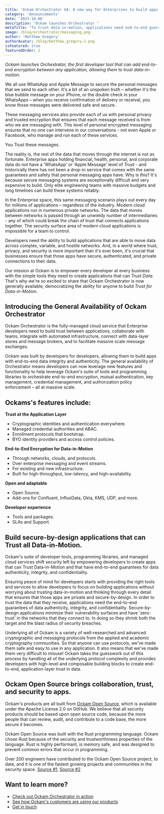 ```yaml
---
title: 'Ockam Orchestrator GA: A new way for Enterprises to build apps that can Trust Data-in-Motion'
category: 'Announcements'
date: '2023-10-06'
description: "Ockam launches Orchestrator "
metaTitle: "To trust data-in-motion, applications need end-to-end guarantees of data integrity, authenticity, and privacy."
image: /blog/orchestrator/messaging.png
author: 'Matthew Gregory'
authorAvatar: /blog/matthew_gregory-1.png
isFeatured: true
featuredOrder: 2
---
```


*Ockam launches Orchestrator, the first developer tool that can add end-to-end encryption between any application, allowing them to trust data-in-motion.*

We all use WhatsApp and Apple Message to secure the personal messages that we send to each other. It\'s a bit of an unspoken truth – whether it\'s the blue bubble message on your iPhone, or the double check in your WhatsApps – when you receive confirmation of delivery or receival, you know those messages were delivered safe and secure.

These messaging services also provide each of us with personal privacy and trusted encryption that ensures that each message received is from who we are messaging with. This level of personal encrypted messaging ensures that no one can intervene in our conversations - not even Apple or Facebook, who manage and run each of these services.

You *Trust* these messages.

The reality is, the rest of the data that moves through the internet is not as fortunate. Enterprise apps holding financial, health, personal, and corporate data do not have a \'WhatsApp\' or \'Apple Message\' level of *Trust* - and historically there has not been a drop-in service that comes with the same guarantees and safety that personal messaging apps have. Why is this? It\'s because secure messaging systems are exceptionally difficult and very expensive to build. Only elite engineering teams with massive budgets and long timelines can build these systems reliably.

In the Enterprise space, this same messaging scenario plays out every day for millions of applications – regardless of the industry. Modern cloud applications run in numerous private networks. The data that moves between networks is passed through an unwieldy number of intermediaries - any of which could break the chain of trust that connects applications together. The security surface area of modern cloud applications is impossible for a team to control.

Developers need the ability to build applications that are able to move data across complex, variable, and hostile networks. And, in a world where trust, privacy, and security is more important than it\'s ever been, it\'s crucial that businesses ensure that those apps have secure, authenticated, and private connections to their data.

Our mission at Ockam is to empower every developer at every business with the simple tools they need to create applications that can *Trust Data*. That\'s why we\'re so excited to share that Ockam Orchestrator is now generally available, democratizing the ability for anyone to build *Trust for Data-in-Motion*.

## Introducing the General Availability of Ockam Orchestrator

Ockam Orchestrator is the fully-managed cloud service that Enterprise developers need to build trust between applications, collaborate with teams, integrate with automated infrastructure, connect with data-layer stores and message brokers, and to facilitate massive scale message exchanges.

Ockam was built by developers for developers, allowing them to build apps with end-to-end data integrity and authenticity. The general availability of Orchestrator means developers can now leverage new features and functionality to help leverage Ockam\'s suite of tools and programming libraries to orchestrate end-to-end encryption, mutual authentication, key management, credential management, and authorization policy enforcement – all at massive scale.

## Ockams\'s features include:

**Trust at the Application Layer**
* Cryptographic identities and authentication everywhere.
* Managed credential authorities and ABAC.
* Enrollment protocols that bootstrap.
* BYO identity providers and access control policies.

**End-to-End Encryption for Data-in-Motion**
* Through networks, clouds, and protocols.
* Over enterprise messaging and event streams.
* For existing and new infrastructure.
* Built for high-throughput, low-latency, and high-availability.

**Open and adaptable**
* Open Source.
* Add-ons for Confluent, InfluxData, Okta, KMS, UDP, and more.

**Developer experience**
* Tools and packages.
* SLAs and Support.

## Build secure-by-design applications that can Trust all Data-in-Motion.

Ockam's suite of developer tools, programming libraries, and managed cloud services shift security left by empowering developers to create apps that can Trust Data-in-Motion and that have end-to-end guarantees for data authenticity, integrity, and confidentiality.

Ensuring peace of mind for developers starts with providing the right tools and services to allow developers to focus on building applications without worrying about trusting data-in-motion and thinking through every detail that ensures that those apps are private and secure-by-design. In order to trust the data that they receive, applications need the end-to-end guarantees of data authenticity, integrity, and confidentiality. Secure-by-design applications minimize their vulnerability surfaces and have \'zero-trust\' in the networks that they connect to. In doing so they shrink both the target and the blast radius of security breaches.

Underlying all of Ockam is a variety of well-researched and advanced cryptographic and messaging protocols from the applied and academic cryptography communities. So that anyone can use protocols, we\'ve made them safe and easy to use in any application. It also means that we\'ve made them very difficult to misuse! Ockam takes the guesswork out of this process by handling all of the underlying protocol complexity and provides developers with high-level and composable building blocks to create end-to-end, application-layer trust in data.

## Ockam Open Source brings collaboration, trust, and security to apps.

Ockam\'s products are all built from [Ockam Open Source](https://github.com/build-trust/ockam), which is available under the Apache License 2.0 on GitHub. We believe that all security products should be based upon open source code, because the more people that can review, audit, and contribute to a code base, the more secure it becomes.

Ockam Open Source was built with the Rust programming language. Ockam chose Rust because of the security and trustworthiness properties of the language. Rust is highly performant, is memory safe, and was designed to prevent common errors that occur in programming.

Over 200 engineers have contributed to the Ockam Open Source project, to date, and it is one of the fastest growing projects and communities in the security space. [Source #1](https://opensourcesecurityindex.io/), [Source #2](https://redpoint.metabaseapp.com/public/dashboard/5e802588-cc2c-489c-a2f3-283d6c3cd298?category=Security)

## Want to learn more?

* [Check out Ockam Orchestrator in action](https://docs.ockam.io/guides/examples)
* [See how Ockam\'s customers are using our products](https://docs.ockam.io/guides/use-cases)
* [Get in touch](https://www.ockam.io/contact/form)
